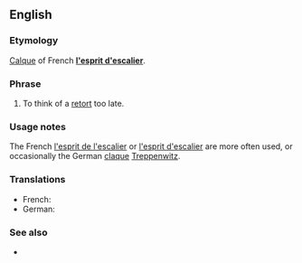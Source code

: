 ==English==

===Etymology===
[[Calque]] of French '''[[l'esprit d'escalier]]'''.

===Phrase===
{{infl|en|Idiom|head=[[staircase]] [[wit]]}}

# {{rare|idiom}} To think of a [[retort]] too late.

===Usage notes===
The French [[l'esprit de l'escalier]] or [[l'esprit d'escalier]] are more often used, or occasionally the German [[claque]] [[Treppenwitz]].

===Translations===
{{trans-top|to think of a retort too late}}
* French: {{t|fr|l'esprit de l'escalier}}
* German: {{t|de|Treppenwitz}}
{{trans-bottom}}

===See also===
*{{projectlinks|wikipedia}}